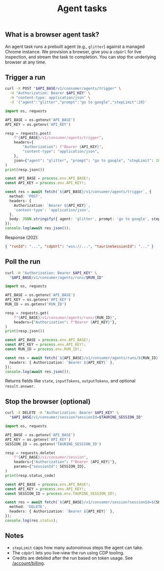 ﻿---
title: "Agent tasks"
description: "What they are and how to run them"
---

## What is a browser agent task?

An agent task runs a prebuilt agent (e.g., `glitter`) against a managed Chrome instance. We provision a browser, give you a `cdpUrl` for live inspection, and stream the task to completion. You can stop the underlying browser at any time.

## Trigger a run

<CodeGroup>

```bash cURL
curl -X POST "$API_BASE/v1/consumer/agents/trigger" \
  -H "Authorization: Bearer $API_KEY" \
  -H "content-type: application/json" \
  -d '{"agent":"glitter","prompt":"go to google","stepLimit":20}'
```

```python Python
import os, requests

API_BASE = os.getenv('API_BASE')
API_KEY = os.getenv('API_KEY')

resp = requests.post(
    f"{API_BASE}/v1/consumer/agents/trigger",
    headers={
        "Authorization": f"Bearer {API_KEY}",
        "content-type": "application/json",
    },
    json={"agent": "glitter", "prompt": "go to google", "stepLimit": 20},
)
print(resp.json())
```

```typescript TypeScript
const API_BASE = process.env.API_BASE!;
const API_KEY = process.env.API_KEY!;

const res = await fetch(`${API_BASE}/v1/consumer/agents/trigger`, {
  method: 'POST',
  headers: {
    Authorization: `Bearer ${API_KEY}`,
    'content-type': 'application/json',
  },
  body: JSON.stringify({ agent: 'glitter', prompt: 'go to google', stepLimit: 20 }),
});
console.log(await res.json());
```

</CodeGroup>

Response (202):

```json
{ "runId": "...", "cdpUrl": "wss://...", "taurineSessionId": "..." }
```

## Poll the run

<CodeGroup>

```bash cURL
curl -H "Authorization: Bearer $API_KEY" \
  "$API_BASE/v1/consumer/agents/runs/$RUN_ID"
```

```python Python
import os, requests

API_BASE = os.getenv('API_BASE')
API_KEY = os.getenv('API_KEY')
RUN_ID = os.getenv('RUN_ID')

resp = requests.get(
    f"{API_BASE}/v1/consumer/agents/runs/{RUN_ID}",
    headers={"Authorization": f"Bearer {API_KEY}"},
)
print(resp.json())
```

```typescript TypeScript
const API_BASE = process.env.API_BASE!;
const API_KEY = process.env.API_KEY!;
const RUN_ID = process.env.RUN_ID!;

const res = await fetch(`${API_BASE}/v1/consumer/agents/runs/${RUN_ID}`, {
  headers: { Authorization: `Bearer ${API_KEY}` },
});
console.log(await res.json());
```

</CodeGroup>

Returns fields like `state`, `inputTokens`, `outputTokens`, and optional `result.answer`.

## Stop the browser (optional)

<CodeGroup>

```bash cURL
curl -X DELETE -H "Authorization: Bearer $API_KEY" \
  "$API_BASE/v1/consumer/session?sessionId=$TAURINE_SESSION_ID"
```

```python Python
import os, requests

API_BASE = os.getenv('API_BASE')
API_KEY = os.getenv('API_KEY')
SESSION_ID = os.getenv('TAURINE_SESSION_ID')

resp = requests.delete(
    f"{API_BASE}/v1/consumer/session",
    headers={"Authorization": f"Bearer {API_KEY}"},
    params={"sessionId": SESSION_ID},
)
print(resp.status_code)
```

```typescript TypeScript
const API_BASE = process.env.API_BASE!;
const API_KEY = process.env.API_KEY!;
const SESSION_ID = process.env.TAURINE_SESSION_ID!;

const res = await fetch(`${API_BASE}/v1/consumer/session?sessionId=${SESSION_ID}`, {
  method: 'DELETE',
  headers: { Authorization: `Bearer ${API_KEY}` },
});
console.log(res.status);
```

</CodeGroup>

## Notes

- `stepLimit` caps how many autonomous steps the agent can take.
- The `cdpUrl` lets you live‑view the run using CDP tooling.
- Credits are debited after the run based on token usage. See [/account/billing](/account/billing).
